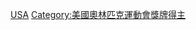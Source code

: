 {{Commonscat|Olympic gold medalists for the United States}}

[[Category:奥林匹克运动会金牌得主|USA]]
[[Category:美國奧林匹克運動會獎牌得主|Category:美國奧林匹克運動會獎牌得主]]